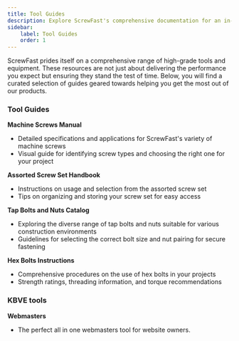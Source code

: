 ```yaml
---
title: Tool Guides
description: Explore ScrewFast's comprehensive documentation for an in-depth look at our premium tools and construction services.
sidebar:
    label: Tool Guides
    order: 1
---
```




ScrewFast prides itself on a comprehensive range of high-grade tools and equipment. These resources are not just about delivering the performance you expect but ensuring they stand the test of time. Below, you will find a curated selection of guides geared towards helping you get the most out of our products.

### Tool Guides

**Machine Screws Manual**

-   Detailed specifications and applications for ScrewFast's variety of machine screws
-   Visual guide for identifying screw types and choosing the right one for your project

**Assorted Screw Set Handbook**

-   Instructions on usage and selection from the assorted screw set
-   Tips on organizing and storing your screw set for easy access

**Tap Bolts and Nuts Catalog**

-   Exploring the diverse range of tap bolts and nuts suitable for various construction environments
-   Guidelines for selecting the correct bolt size and nut pairing for secure fastening

**Hex Bolts Instructions**

-   Comprehensive procedures on the use of hex bolts in your projects
-   Strength ratings, threading information, and torque recommendations

### KBVE tools

**Webmasters**

-   The perfect all in one webmasters tool for website owners.

